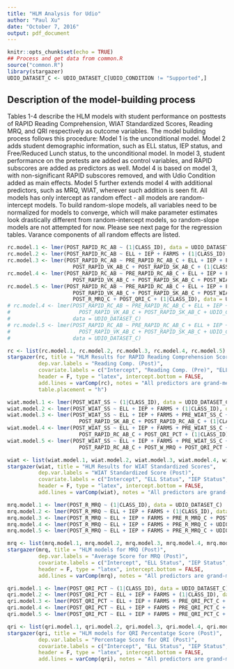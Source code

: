 ```yaml
---
title: "HLM Analysis for Udio"
author: "Paul Xu"
date: "October 7, 2016"
output: pdf_document
---
```


```r
knitr::opts_chunk$set(echo = TRUE)
## Process and get data from common.R
source("common.R")
library(stargazer)
UDIO_DATASET_C <- UDIO_DATASET_C[UDIO_CONDITION != "Supported",]
```

## Description of the model-building process

Tables 1-4 describe the HLM models with student performance on posttests of RAPID Reading Comprehension, WIAT Standardized Scores, Reading MRQ, and QRI respectively as outcome variables.  The model building process follows this procedure: Model 1 is the unconditional model.  Model 2 adds student demographic information, such as ELL status, IEP status, and Free/Reduced Lunch status, to the unconditional model.  In model 3, student performance on the pretests are added as control variables, and RAPID subscores are added as predictors as well.  Model 4 is based on model 3, with non-significant RAPID subscores removed, and with Udio Condition added as main effects.  Model 5 further extends model 4 with additional predictors, such as MRQ, WIAT, wherever such addition is seen fit.  All models has only intercept as random effect - all models are random-intercept models.  To build random-slope models, all variables need to be normalized for models to converge, which will make parameter estimates look drastically different from random-intercept models, so random-slope models are not attempted for now.  Please see next page for the regression tables.  Varance components of all random effects are listed.

```r
rc.model.1 <- lmer(POST_RAPID_RC_AB ~ (1|CLASS_ID), data = UDIO_DATASET_C)
rc.model.2 <- lmer(POST_RAPID_RC_AB ~ ELL + IEP + FARMS + (1|CLASS_ID), data = UDIO_DATASET_C)
rc.model.3 <- lmer(POST_RAPID_RC_AB ~ PRE_RAPID_RC_AB_C + ELL + IEP + FARMS + POST_RAPID_WR_AB_C + 
                     POST_RAPID_VK_AB_C + POST_RAPID_SK_AB_C + (1|CLASS_ID), data = UDIO_DATASET_C)
rc.model.4 <- lmer(POST_RAPID_RC_AB ~ PRE_RAPID_RC_AB_C + ELL + IEP + FARMS + POST_RAPID_WR_AB_C + 
                     POST_RAPID_VK_AB_C + POST_RAPID_SK_AB_C + POST_WIAT_SS_C + (1|CLASS_ID), data = UDIO_DATASET_C)
rc.model.5 <- lmer(POST_RAPID_RC_AB ~ PRE_RAPID_RC_AB_C + ELL + IEP + FARMS + POST_RAPID_WR_AB_C + 
                     POST_RAPID_VK_AB_C + POST_RAPID_SK_AB_C + POST_WIAT_SS_C + 
                     POST_R_MRQ_C + POST_QRI_C + (1|CLASS_ID), data = UDIO_DATASET_C)
# rc.model.4 <- lmer(POST_RAPID_RC_AB ~ PRE_RAPID_RC_AB_C + ELL + IEP + FARMS + POST_RAPID_WR_AB_C +
#                      POST_RAPID_VK_AB_C + POST_RAPID_SK_AB_C + UDIO_CONDITION + (1+PRE_RAPID_RC_AB_C|CLASS_ID), 
#                    data = UDIO_DATASET_C)
# rc.model.5 <- lmer(POST_RAPID_RC_AB ~ PRE_RAPID_RC_AB_C + ELL + IEP + FARMS + POST_RAPID_WR_AB_C + 
#                      POST_RAPID_VK_AB_C + POST_RAPID_SK_AB_C + UDIO_CONDITION + PRE_RAPID_RC_AB:UDIO_CONDITION + (1+PRE_RAPID_RC_AB_C|CLASS_ID), 
#                    data = UDIO_DATASET_C)
```

```r
rc <- list(rc.model.1, rc.model.2, rc.model.3, rc.model.4, rc.model.5)
stargazer(rc, title = "HLM Results for RAPID Reading Comprehension Scores",
          dep.var.labels = "Reading Comp. (Post)",
          covariate.labels = c("Intercept", "Reading Comp. (Pre)", "ELL Status", "IEP Status", "Free/Reduced Lunch", "Word Recog. (Post)", "Voc. Know. (Post)", "Syn. Know. (Post)", "Full", "Supported", "WIAT SS (Post)", "Reading MRQ (Post)"), 
          header = F, type = "latex", intercept.bottom = FALSE,
          add.lines = varComp(rc), notes = "All predictors are grand-mean centered", notes.append = TRUE,
          table.placement = "h")
```

```r
wiat.model.1 <- lmer(POST_WIAT_SS ~ (1|CLASS_ID), data = UDIO_DATASET_C)
wiat.model.2 <- lmer(POST_WIAT_SS ~ ELL + IEP + FARMS + (1|CLASS_ID), data = UDIO_DATASET_C)
wiat.model.3 <- lmer(POST_WIAT_SS ~ ELL + IEP + FARMS + PRE_WIAT_SS_C + POST_RAPID_WR_AB_C + POST_RAPID_VK_AB_C + 
                       POST_RAPID_SK_AB_C + POST_RAPID_RC_AB_C + (1|CLASS_ID), data = UDIO_DATASET_C)
wiat.model.4 <- lmer(POST_WIAT_SS ~ ELL + IEP + FARMS + PRE_WIAT_SS_C + POST_RAPID_VK_AB_C + 
                       POST_RAPID_RC_AB_C + POST_QRI_PCT + (1|CLASS_ID), data = UDIO_DATASET_C)
wiat.model.5 <- lmer(POST_WIAT_SS ~ ELL + IEP + FARMS + PRE_WIAT_SS_C + POST_RAPID_VK_AB_C + 
                       POST_RAPID_RC_AB_C + POST_W_MRQ + POST_QRI_PCT + (1|CLASS_ID), data = UDIO_DATASET_C)
```

```r
wiat <- list(wiat.model.1, wiat.model.2, wiat.model.3, wiat.model.4, wiat.model.5)
stargazer(wiat, title = "HLM Results for WIAT Standardized Scores",
          dep.var.labels = "WIAT Standardized Score (Post)",
          covariate.labels = c("Intercept", "ELL Status", "IEP Status", "Free/Reduced Lunch", "WIAT SS (Pre)", "Word Recog. (Post)", "Voc. Know. (Post)", "Syn. Know. (Post)", "Reading Comp. (Post)", "Full", "Supported", "Reading MRQ (Post)"), 
          header = F, type = "latex", intercept.bottom = FALSE,
          add.lines = varComp(wiat), notes = "All predictors are grand-mean centered", notes.append = TRUE)
```

```r
mrq.model.1 <- lmer(POST_R_MRQ ~ (1|CLASS_ID), data = UDIO_DATASET_C)
mrq.model.2 <- lmer(POST_R_MRQ ~ ELL + IEP + FARMS + (1|CLASS_ID), data = UDIO_DATASET_C)
mrq.model.3 <- lmer(POST_R_MRQ ~ ELL + IEP + FARMS + PRE_R_MRQ_C + POST_RAPID_WR_AB_C + POST_RAPID_VK_AB_C + + POST_RAPID_SK_AB_C + POST_RAPID_RC_AB_C + (1|CLASS_ID), data = UDIO_DATASET_C)
mrq.model.4 <- lmer(POST_R_MRQ ~ ELL + IEP + FARMS + PRE_R_MRQ_C + UDIO_CONDITION + (1|CLASS_ID), data = UDIO_DATASET_C)
mrq.model.5 <- lmer(POST_R_MRQ ~ ELL + IEP + FARMS + PRE_R_MRQ_C + UDIO_CONDITION + POST_WIAT_SS_C + (1|CLASS_ID), data = UDIO_DATASET_C)
```

```r
mrq <- list(mrq.model.1, mrq.model.2, mrq.model.3, mrq.model.4, mrq.model.5)
stargazer(mrq, title = "HLM models for MRQ (Post)",
          dep.var.labels = "Average Score for MRQ (Post)",
          covariate.labels = c("Intercept", "ELL Status", "IEP Status", "Free/Reduced Lunch", "Reading MRQ (Pre)", "Word Recog. (Post)", "Voc. Know. (Post)", "Syn. Know. (Post)", "Reading Comp. (Post)", "Full", "Supported", "WIAT SS (Post)"), 
          header = F, type = "latex", intercept.bottom = FALSE,
          add.lines = varComp(mrq), notes = "All predictors are grand-mean centered", notes.append = TRUE)
```

```r
qri.model.1 <- lmer(POST_QRI_PCT ~ (1|CLASS_ID), data = UDIO_DATASET_C)
qri.model.2 <- lmer(POST_QRI_PCT ~ ELL + IEP + FARMS + (1|CLASS_ID), data = UDIO_DATASET_C)
qri.model.3 <- lmer(POST_QRI_PCT ~ ELL + IEP + FARMS + PRE_QRI_PCT_C + POST_RAPID_WR_AB_C + POST_RAPID_VK_AB_C + POST_RAPID_SK_AB_C + (1|CLASS_ID), data = UDIO_DATASET_C)
qri.model.4 <- lmer(POST_QRI_PCT ~ ELL + IEP + FARMS + PRE_QRI_PCT_C + POST_RAPID_WR_AB_C + POST_RAPID_VK_AB_C + UDIO_CONDITION + (1|CLASS_ID), data = UDIO_DATASET_C)
qri.model.5 <- lmer(POST_QRI_PCT ~ ELL + IEP + FARMS + PRE_QRI_PCT_C + POST_RAPID_WR_AB_C + POST_RAPID_VK_AB_C +  UDIO_CONDITION + POST_WIAT_SS_C + POST_R_MRQ_C + (1|CLASS_ID), data = UDIO_DATASET_C)
```

```r
qri <- list(qri.model.1, qri.model.2, qri.model.3, qri.model.4, qri.model.5)
stargazer(qri, title = "HLM models for QRI Percentatge Score (Post)",
          dep.var.labels = "Percentage Score for QRI (Post)",
          covariate.labels = c("Intercept", "ELL Status", "IEP Status", "Free/Reduced Lunch", "QRI (Pre)", "Word Recog. (Post)", "Voc. Know. (Post)", "Syn. Know. (Post)", "Full", "Supported", "WIAT SS (Post)", "Reading MRQ (Post)"), 
          header = F, type = "latex", intercept.bottom = FALSE,
          add.lines = varComp(qri), notes = "All predictors are grand-mean centered", notes.append = TRUE)
```